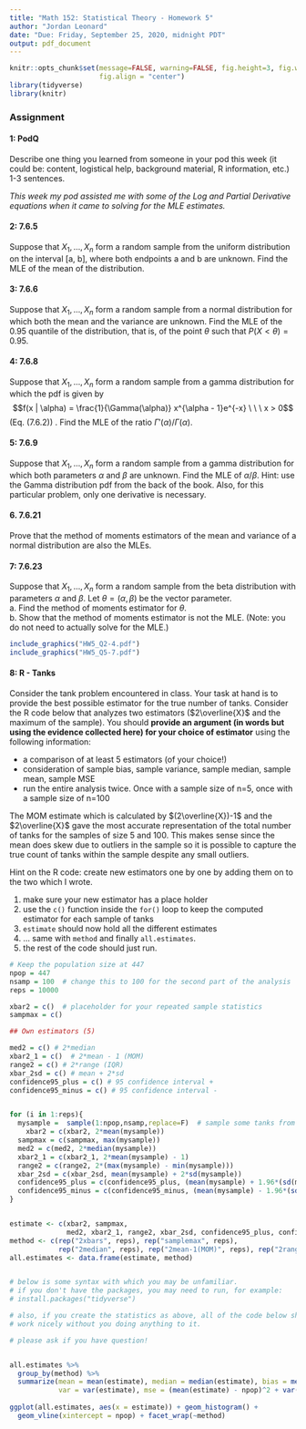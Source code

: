 ---
title: "Math 152: Statistical Theory - Homework 5"
author: "Jordan Leonard"
date: "Due: Friday, September 25, 2020, midnight PDT"
output: pdf_document
---


```{r warning=FALSE, comment=FALSE, message=FALSE, echo = FALSE}
knitr::opts_chunk$set(message=FALSE, warning=FALSE, fig.height=3, fig.width=5, 
                      fig.align = "center")
library(tidyverse)
library(knitr)
```


### Assignment

#### 1:  PodQ
Describe one thing you learned from someone in your pod this week (it could be: content, logistical help, background material, R information, etc.)  1-3 sentences.

*This week my pod assisted me with some of the Log and Partial Derivative equations when it came to solving for the MLE estimates.*


#### 2: 7.6.5

Suppose that $X_1, \ldots , X_n$ form a random sample from the uniform distribution on the interval [a, b], where both endpoints a and b are unknown. Find the MLE of the mean of the distribution.

#### 3: 7.6.6

Suppose that $X_1, \ldots , X_n$  form a random sample from a normal distribution for which both the mean and the variance are unknown. Find the MLE of the 0.95 quantile of the distribution, that is, of the point $\theta$ such that $P(X < \theta) = 0.95.$

#### 4: 7.6.8

Suppose that  $X_1, \ldots , X_n$ form a random sample from a gamma distribution for which the pdf is given by $$f(x | \alpha) = \frac{1}{\Gamma(\alpha)} x^{\alpha - 1}e^{-x} \ \ \ x > 0$$
(Eq. (7.6.2)) . Find the MLE of the ratio $\Gamma'(\alpha) / \Gamma(\alpha)$.  

#### 5: 7.6.9

Suppose that $X_1, \ldots , X_n$  form a random sample from
a gamma distribution for which both parameters $\alpha$ and $\beta$
are unknown. Find the MLE of $\alpha / \beta$.  Hint:  use the Gamma distribution pdf from the back of the book.  Also, for this particular problem, only one derivative is necessary.

#### 6. 7.6.21

Prove that the method of moments estimators of the
mean and variance of a normal distribution are also the
MLEs.


#### 7: 7.6.23

Suppose that $X_1, \ldots , X_n$ form a random sample from the beta distribution with parameters $\alpha$ and $\beta$. Let $\theta = (\alpha, \beta)$ be the vector parameter.  
a. Find the method of moments estimator for $\theta$.  
b. Show that the method of moments estimator is not the MLE. (Note: you do not need to actually solve for the MLE.)  


```{r, echo=FALSE}
include_graphics("HW5_Q2-4.pdf")
include_graphics("HW5_Q5-7.pdf")
```

#### 8: R - Tanks

Consider the tank problem encountered in class.  Your task at hand is to provide the best possible estimator for the true number of tanks.   Consider the R code below that analyzes two estimators ($2\overline{X}$ and the maximum of the sample).    You should **provide an argument (in words but using the evidence collected here) for your choice of estimator** using the following information:

* a comparison of at least 5 estimators (of your choice!)
* consideration of sample bias, sample variance, sample median, sample mean, sample MSE
* run the entire analysis twice.  Once with a sample size of n=5, once with a sample size of n=100

The MOM estimate which is calculated by $(2\overline{X})-1$ and the $2\overline{X}$ gave the most accurate representation of the total number of tanks for the samples of size 5 and 100. This makes sense since the mean does skew due to outliers in the sample so it is possible to capture the true count of tanks within the sample despite any small outliers.

Hint on the R code:  create new estimators one by one by adding them on to the two which I wrote.

1. make sure your new estimator has a place holder
2. use the `c()` function inside the `for()` loop to keep the computed estimator for each sample of tanks
3. `estimate` should now hold all the different estimates
4. ... same with `method` and finally `all.estimates`.
5. the rest of the code should just run.

```{r fig.width=7, fig.height=6}
# Keep the population size at 447
npop = 447
nsamp = 100  # change this to 100 for the second part of the analysis
reps = 10000

xbar2 = c()  # placeholder for your repeated sample statistics
sampmax = c()

## Own estimators (5)

med2 = c() # 2*median
xbar2_1 = c()  # 2*mean - 1 (MOM)
range2 = c() # 2*range (IQR)
xbar_2sd = c() # mean + 2*sd
confidence95_plus = c() # 95 confidence interval +
confidence95_minus = c() # 95 confidence interval -


for (i in 1:reps){
  mysample =  sample(1:npop,nsamp,replace=F)  # sample some tanks from the population
	xbar2 = c(xbar2, 2*mean(mysample))
  sampmax = c(sampmax, max(mysample))
  med2 = c(med2, 2*median(mysample))
  xbar2_1 = c(xbar2_1, 2*mean(mysample) - 1)
  range2 = c(range2, 2*(max(mysample) - min(mysample)))
  xbar_2sd = c(xbar_2sd, mean(mysample) + 2*sd(mysample))
  confidence95_plus = c(confidence95_plus, (mean(mysample) + 1.96*(sd(mysample)/sqrt((length(mysample))))))
  confidence95_minus = c(confidence95_minus, (mean(mysample) - 1.96*(sd(mysample)/sqrt((length(mysample))))))
}


estimate <- c(xbar2, sampmax, 
              med2, xbar2_1, range2, xbar_2sd, confidence95_plus, confidence95_minus)
method <- c(rep("2xbars", reps), rep("samplemax", reps), 
            rep("2median", reps), rep("2mean-1(MOM)", reps), rep("2range(IQR)", reps), rep("mean+2SD", reps), rep("95conf+", reps), rep("95conf-", reps))
all.estimates <- data.frame(estimate, method)


# below is some syntax with which you may be unfamiliar.  
# if you don't have the packages, you may need to run, for example:
# install.packages("tidyverse")

# also, if you create the statistics as above, all of the code below should 
# work nicely without you doing anything to it.

# please ask if you have question!


all.estimates %>%
  group_by(method) %>%
  summarize(mean = mean(estimate), median = median(estimate), bias = mean(estimate) - npop, 
            var = var(estimate), mse = (mean(estimate) - npop)^2 + var(estimate))
  
ggplot(all.estimates, aes(x = estimate)) + geom_histogram() +
  geom_vline(xintercept = npop) + facet_wrap(~method)


```




